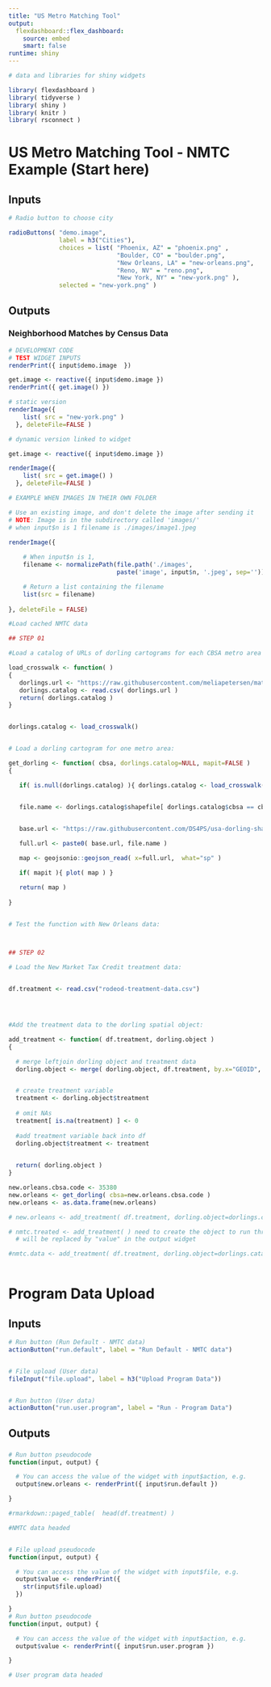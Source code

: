 ```yaml
---
title: "US Metro Matching Tool"
output: 
  flexdashboard::flex_dashboard:
    source: embed
    smart: false
runtime: shiny
---
```



```r

# data and libraries for shiny widgets

library( flexdashboard )
library( tidyverse )
library( shiny )
library( knitr )
library( rsconnect )

```





US Metro Matching Tool - NMTC Example (Start here)
=====================================  

Inputs {.sidebar}
-------------------------------------

```r

# Radio button to choose city

radioButtons( "demo.image", 
              label = h3("Cities"),
              choices = list( "Phoenix, AZ" = "phoenix.png" , 
                              "Boulder, CO" = "boulder.png", 
                              "New Orleans, LA" = "new-orleans.png", 
                              "Reno, NV" = "reno.png", 
                              "New York, NY" = "new-york.png" ), 
              selected = "new-york.png" )


```

Outputs
-------------------------------------

### Neighborhood Matches by Census Data 


```r
# DEVELOPMENT CODE
# TEST WIDGET INPUTS 
renderPrint({ input$demo.image  })  

get.image <- reactive({ input$demo.image })
renderPrint({ get.image() })
```




```r
# static version
renderImage({
    list( src = "new-york.png" )
  }, deleteFile=FALSE )
```

```r
# dynamic version linked to widget

get.image <- reactive({ input$demo.image })

renderImage({
    list( src = get.image() )
  }, deleteFile=FALSE )
```


```r
# EXAMPLE WHEN IMAGES IN THEIR OWN FOLDER

# Use an existing image, and don't delete the image after sending it
# NOTE: Image is in the subdirectory called 'images/'
# when input$n is 1 filename is ./images/image1.jpeg

renderImage({
  
    # When input$n is 1, 
    filename <- normalizePath(file.path('./images',
                              paste('image', input$n, '.jpeg', sep='')))

    # Return a list containing the filename
    list(src = filename)
    
}, deleteFile = FALSE)

```



```r

#Load cached NMTC data

## STEP 01

#Load a catalog of URLs of dorling cartograms for each CBSA metro area in the US. 

load_crosswalk <- function( )
{
   dorlings.url <- "https://raw.githubusercontent.com/meliapetersen/matching-project/master/data/cbsa-names-and-shapefiles.csv"
   dorlings.catalog <- read.csv( dorlings.url )
   return( dorlings.catalog )
}


dorlings.catalog <- load_crosswalk()


# Load a dorling cartogram for one metro area: 

get_dorling <- function( cbsa, dorlings.catalog=NULL, mapit=FALSE )
{

   if( is.null(dorlings.catalog) ){ dorlings.catalog <- load_crosswalk() }


   file.name <- dorlings.catalog$shapefile[ dorlings.catalog$cbsa == cbsa ]
 

   base.url <- "https://raw.githubusercontent.com/DS4PS/usa-dorling-shapefiles/master/maps/metros-dorling/"

   full.url <- paste0( base.url, file.name )

   map <- geojsonio::geojson_read( x=full.url,  what="sp" )

   if( mapit ){ plot( map ) }

   return( map )
   
}


# Test the function with New Orleans data: 



## STEP 02

# Load the New Market Tax Credit treatment data: 


df.treatment <- read.csv("rodeod-treatment-data.csv")




#Add the treatment data to the dorling spatial object: 

add_treatment <- function( df.treatment, dorling.object )
{

  # merge leftjoin dorling object and treatment data
  dorling.object <- merge( dorling.object, df.treatment, by.x="GEOID", by.y="id2", all.x=TRUE )


  # create treatment variable 
  treatment <- dorling.object$treatment 
  
  # omit NAs
  treatment[ is.na(treatment) ] <- 0
  
  #add treatment variable back into df
  dorling.object$treatment <- treatment
 

  return( dorling.object )
}

new.orleans.cbsa.code <- 35380
new.orleans <- get_dorling( cbsa=new.orleans.cbsa.code )
new.orleans <- as.data.frame(new.orleans)

# new.orleans <- add_treatment( df.treatment, dorling.object=dorlings.catalog ) 

# nmtc.treated <- add_treatment( ) need to create the object to run through the output 
  # will be replaced by "value" in the output widget 

#nmtc.data <- add_treatment( df.treatment, dorling.object=dorlings.catalog ) 
 
```






Program Data Upload 
=====================================  

Inputs {.sidebar}
-------------------------------------

```r

# Run button (Run Default - NMTC data)
actionButton("run.default", label = "Run Default - NMTC data")


# File upload (User data)
fileInput("file.upload", label = h3("Upload Program Data"))


# Run button (User data)
actionButton("run.user.program", label = "Run - Program Data")


```

   
Outputs
-------------------------------------

### 


```r

# Run button pseudocode 
function(input, output) {

  # You can access the value of the widget with input$action, e.g.
  output$new.orleans <- renderPrint({ input$run.default })

}

#rmarkdown::paged_table(  head(df.treatment) )

#NMTC data headed


# File upload pseudocode
function(input, output) {

  # You can access the value of the widget with input$file, e.g.
  output$value <- renderPrint({
    str(input$file.upload)
  })

}
# Run button pseudocode 
function(input, output) {

  # You can access the value of the widget with input$action, e.g.
  output$value <- renderPrint({ input$run.user.program })

}

# User program data headed 
```   

